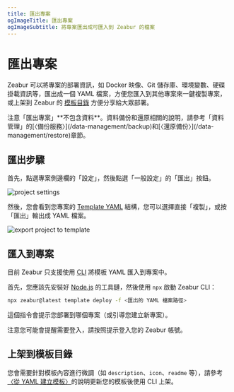 ```yaml
---
title: 匯出專案
ogImageTitle: 匯出專案
ogImageSubtitle: 將專案匯出成可匯入到 Zeabur 的檔案
---
```



# 匯出專案

Zeabur 可以將專案的部署資訊，如 Docker 映像、Git 儲存庫、環境變數、硬碟掛載資訊等，匯出成一個 YAML 檔案，方便您匯入到其他專案來一鍵複製專案，或上架到 Zeabur 的 [模板目錄](https://zeabur.com/templates) 方便分享給大眾部署。

<Callout>
    注意「匯出專案」**不包含資料**。資料備份和還原相關的說明，請參考「資料管理」的[〈備份服務〉](/data-management/backup)和[〈還原備份〉](/data-management/restore)章節。
</Callout>

## 匯出步驟

首先，點選專案側邊欄的「設定」，然後點選「一般設定」的「匯出」按鈕。

![project settings](/deploy/export-project/project-settings.webp)

然後，您會看到您專案的 [Template YAML](/template/template-in-code) 結構，您可以選擇直接「複製」，或按「匯出」輸出成 YAML 檔案。

![export project to template](/deploy/export-project/export-project-to-template.webp)

## 匯入到專案

目前 Zeabur 只支援使用 [CLI](https://github.com/zeabur/cli) 將模板 YAML 匯入到專案中。

首先，您應該先安裝好 [Node.js](https://nodejs.org/en/) 的工具鏈，然後使用 `npx` 啟動 Zeabur CLI：

```bash
npx zeabur@latest template deploy -f <匯出的 YAML 檔案路徑>
```

這個指令會提示您部署到哪個專案（或引導您建立新專案）。

注意您可能會提醒需要登入，請按照提示登入您的 Zeabur 帳號。

## 上架到模板目錄

您會需要針對模板內容進行微調（如 `description`、`icon`、`readme` 等），請參考[〈從 YAML 建立模板〉](/template/template-in-code)的說明更新您的模板後使用 CLI 上架。
